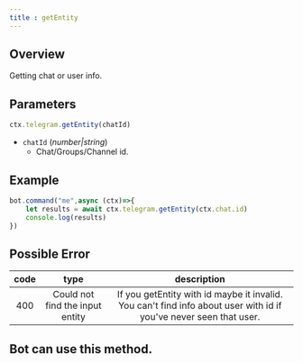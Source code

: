 ```yaml
--- 
title : getEntity 
--- 
```

## Overview 
Getting chat or user info.
## Parameters 
```ts 
ctx.telegram.getEntity(chatId)
```
- `chatId` (_number|string_) 
    - Chat/Groups/Channel id.
## Example 
```ts headlight=2
bot.command("me",async (ctx)=>{
    let results = await ctx.telegram.getEntity(ctx.chat.id) 
    console.log(results)
})
```
## Possible Error 

| code | type | description | 
| :---: | :---: | :------:| 
| 400 | Could not find the input entity | If you getEntity with id maybe it invalid. You can't find info about user with id if you've never seen that user. | 

## Bot can use this method.